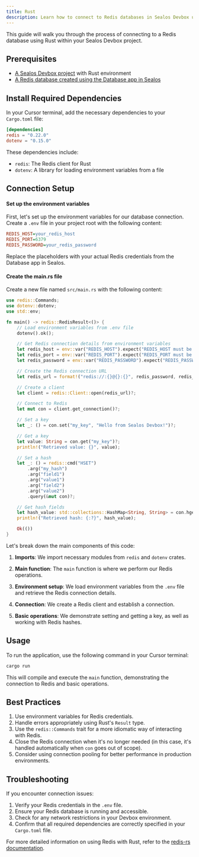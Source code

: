 ```yaml
---
title: Rust
description: Learn how to connect to Redis databases in Sealos Devbox using Rust
---
```


This guide will walk you through the process of connecting to a Redis database using Rust within your Sealos Devbox project.

## Prerequisites

- [A Sealos Devbox project](/docs/guides/fundamentals/create-a-project) with Rust environment
- [A Redis database created using the Database app in Sealos](./)

## Install Required Dependencies

In your Cursor terminal, add the necessary dependencies to your `Cargo.toml` file:

```toml
[dependencies]
redis = "0.22.0"
dotenv = "0.15.0"
```

These dependencies include:
- `redis`: The Redis client for Rust
- `dotenv`: A library for loading environment variables from a file

## Connection Setup

<div className='steps [&_h4]:step'>

#### Set up the environment variables

First, let's set up the environment variables for our database connection. Create a `.env` file in your project root with the following content:

```ini title=".env"
REDIS_HOST=your_redis_host
REDIS_PORT=6379
REDIS_PASSWORD=your_redis_password
```

Replace the placeholders with your actual Redis credentials from the Database app in Sealos.

#### Create the main.rs file

Create a new file named `src/main.rs` with the following content:

```rust title="src/main.rs"
use redis::Commands;
use dotenv::dotenv;
use std::env;

fn main() -> redis::RedisResult<()> {
    // Load environment variables from .env file
    dotenv().ok();

    // Get Redis connection details from environment variables
    let redis_host = env::var("REDIS_HOST").expect("REDIS_HOST must be set");
    let redis_port = env::var("REDIS_PORT").expect("REDIS_PORT must be set");
    let redis_password = env::var("REDIS_PASSWORD").expect("REDIS_PASSWORD must be set");

    // Create the Redis connection URL
    let redis_url = format!("redis://:{}@{}:{}", redis_password, redis_host, redis_port);

    // Create a client
    let client = redis::Client::open(redis_url)?;

    // Connect to Redis
    let mut con = client.get_connection()?;

    // Set a key
    let _: () = con.set("my_key", "Hello from Sealos Devbox!")?;

    // Get a key
    let value: String = con.get("my_key")?;
    println!("Retrieved value: {}", value);

    // Set a hash
    let _: () = redis::cmd("HSET")
        .arg("my_hash")
        .arg("field1")
        .arg("value1")
        .arg("field2")
        .arg("value2")
        .query(&mut con)?;

    // Get hash fields
    let hash_value: std::collections::HashMap<String, String> = con.hgetall("my_hash")?;
    println!("Retrieved hash: {:?}", hash_value);

    Ok(())
}
```

Let's break down the main components of this code:

1. **Imports**: We import necessary modules from `redis` and `dotenv` crates.

2. **Main function**: The `main` function is where we perform our Redis operations.

3. **Environment setup**: We load environment variables from the `.env` file and retrieve the Redis connection details.

4. **Connection**: We create a Redis client and establish a connection.

5. **Basic operations**: We demonstrate setting and getting a key, as well as working with Redis hashes.

</div>

## Usage

To run the application, use the following command in your Cursor terminal:

```bash
cargo run
```

This will compile and execute the `main` function, demonstrating the connection to Redis and basic operations.

## Best Practices

1. Use environment variables for Redis credentials.
2. Handle errors appropriately using Rust's `Result` type.
3. Use the `redis::Commands` trait for a more idiomatic way of interacting with Redis.
4. Close the Redis connection when it's no longer needed (in this case, it's handled automatically when `con` goes out of scope).
5. Consider using connection pooling for better performance in production environments.

## Troubleshooting

If you encounter connection issues:

1. Verify your Redis credentials in the `.env` file.
2. Ensure your Redis database is running and accessible.
3. Check for any network restrictions in your Devbox environment.
4. Confirm that all required dependencies are correctly specified in your `Cargo.toml` file.

For more detailed information on using Redis with Rust, refer to the [redis-rs documentation](https://docs.rs/redis/latest/redis/).